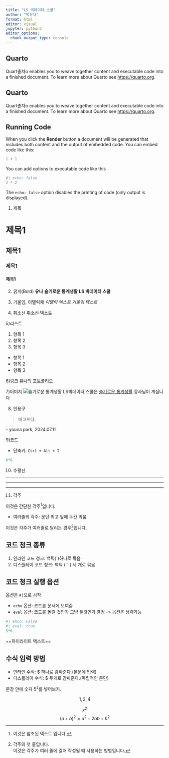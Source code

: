 ```yaml
---
title: "LS 빅데이터 스쿨"
author: "박유나"
format: html
editor: visual
jupyter: python3
editor_options: 
  chunk_output_type: console
---
```


## Quarto

Quart촏차o enables you to weave together content and executable code into a finished document. To learn more about Quarto see <https://quarto.org>.

## Quarto

Quart촏차o enables you to weave together content and executable code into a finished document. To learn more about Quarto see <https://quarto.org>.

## Running Code

When you click the **Render** button a document will be generated that includes both content and the output of embedded code. You can embed code like this:

```python
1 + 1
```

You can add options to executable code like this

```python
#| echo: false  
2 * 2
```

The `echo: false` option disables the printing of code (only output is displayed).

1) 제목

# 제목1

## 제목1

### 제목1

#### 제목1

2) 굵게(Bold) **유나** **슬기로운 통계생활** **LS 빅데이터 스쿨**

3) 기울임, 이탤릭체 *이탤릭 텍스트* *기울임 텍스트*

4) 취소선 ~~취소선 텍스트~~

5)리스트

1. 항목 1 
2. 항목 2 
3. 항목 3

- 항목 1 
- 항목 2 
- 항목 3

6)링크
[유나의 포트폴리오](https://www.notion.so/7-11_-f06830fbdfb34b8a956b0772e52774c2)

7)이미지
![슬기로운 통계생활](https://statisticsplaybook.com/wp-content/uploads/2023/09/%EC%8A%AC%ED%86%B5%EB%A1%9C%EA%B3%A0%EB%94%94%EC%9E%90%EC%9D%B8-%ED%88%AC%EB%AA%85512x512.webp)
LS빅데이터 스쿨은 [슬기로운 통계생활](https://statisticsplaybook.com/wp-content/uploads/2023/09/%EC%8A%AC%ED%86%B5%EB%A1%9C%EA%B3%A0%EB%94%94%EC%9E%90%EC%9D%B8-%ED%88%AC%EB%AA%85512x512.webp) 강사님이 계십니다


8) 인용구

> 배고프다.

\- youna park, 2024.07.11

9)코드

* 단축키: `Ctrl + Alt + I` 

```python
6*6
```

10) 수평선

___

***

___


11) 각주

이것은 간단한 각주[^1]입니다.

[^1]: 이것은 참조된 텍스트 입니다.

* 여러줄의 각주: 문단 띄고 앞에 두칸 띄움

이것은 각주가 여러줄로 달리는 경우[^2]입니다.

[^2]: 각주의 첫 줄입니다.  
  이것은 각주가 여러 줄에 걸쳐 작성될 때 사용하는 방법입니다.



## 코드 청크 종류

1. 인라인 코드 청크: 백틱(`)하나로 묶음
1. 디스플레이 코드 청크: 백틱 (```) 세 개로 묶음


## 코드 청크 실행 옵션

옵션은 `#|`으로 시작

* `echo` 옵션: 코드를 문서에 보여줌
* `eval` 옵션: 코드를 돌릴 것인가 그냥 둘것인가 결정
-> 옵션은 생략가능

```python
#| ehco: False
#| eval: true
5*6
```


==하이라이트 텍스트==


## 수식 입력 방법
* 인라인 수식: $ 하나로 감싸준다.(본문에 입력)
* 디스플레이 수식: $ 두개로 감싸준다.(독립적인 문단)

문장 안에 숫자 $5^2$를 넣어보자.

 $$
 1, 2, 4
 $$

$$
x^2
$$
$$
(a+b)^2=a^2+2ab+b^2
$$
